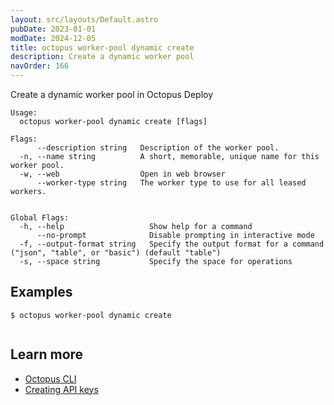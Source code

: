 ```yaml
---
layout: src/layouts/Default.astro
pubDate: 2023-01-01
modDate: 2024-12-05
title: octopus worker-pool dynamic create
description: Create a dynamic worker pool
navOrder: 166
---
```


Create a dynamic worker pool in Octopus Deploy

```
Usage:
  octopus worker-pool dynamic create [flags]

Flags:
      --description string   Description of the worker pool.
  -n, --name string          A short, memorable, unique name for this worker pool.
  -w, --web                  Open in web browser
      --worker-type string   The worker type to use for all leased workers.


Global Flags:
  -h, --help                   Show help for a command
      --no-prompt              Disable prompting in interactive mode
  -f, --output-format string   Specify the output format for a command ("json", "table", or "basic") (default "table")
  -s, --space string           Specify the space for operations

```

## Examples

<SamplesInstance />

```
$ octopus worker-pool dynamic create


```

## Learn more

- [Octopus CLI](/docs/octopus-rest-api/cli)
- [Creating API keys](/docs/octopus-rest-api/how-to-create-an-api-key)